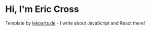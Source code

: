 # Hi, I'm Eric Cross

Template by [lekoarts.de](https://www.lekoarts.de?utm_source=cara&utm_medium=Starter) - I write about JavaScript and React there!

